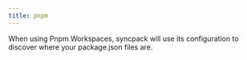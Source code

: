 ```yaml
---
title: pnpm
---
```


When using Pnpm Workspaces, syncpack will use its configuration to discover where your package.json files are.
